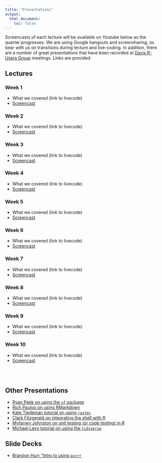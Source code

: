 ```yaml
---
title: "Presentations"
output:
  html_document:
    toc: false
---
```


Screencasts of each lecture will be available on Youtube below as the quarter progresses. We are using Google hangouts and screensharing, so bear with us on transitions during lecture and live-coding. In addition, there are a number of great presentations that have been recorded at [Davis R-Users Group](http://d-rug.github.io/) meetings. Links are provided. 

## Lectures {.tabset .tabset-fade}

### Week 1

* What we covered (link to livecode)
* [Screencast]()

### Week 2

* What we covered (link to livecode)
* [Screencast]()

### Week 3

* What we covered (link to livecode)
* [Screencast]()

### Week 4

* What we covered (link to livecode)
* [Screencast]()

### Week 5

* What we covered (link to livecode)
* [Screencast]()

### Week 6

* What we covered (link to livecode)
* [Screencast]()

### Week 7

* What we covered (link to livecode)
* [Screencast]()

### Week 8

* What we covered (link to livecode)
* [Screencast]()

### Week 9

* What we covered (link to livecode)
* [Screencast]()

### Week 10

* What we covered (link to livecode)
* [Screencast]()

<br>
<br>

## Other Presentations

* [Ryan Peek on using the `sf` package](https://youtu.be/taY6GrZ6vzE)
* [Rich Pauloo on using RMarkdown](https://youtu.be/CHBOVuo6RCo)
* [Kate Tiedeman tutorial on using `raster`](https://youtu.be/mHz4wxo-Q4U)
* [Clark Fitzgerald on integrating the shell with R](https://youtu.be/jgghG1K3740)
* [Myfanwy Johnston on unit testing (or code testing) in R](https://youtu.be/8G6bBum3O9A)
* [Michael Levy tutorial on using the `tidyverse`](https://youtu.be/9q7gssUP8UA)

## Slide Decks

* [Brandon Hurr "Intro to using `purrr`](http://d-rug.github.io/images/20171026/20171023_DRUG_map_walk.html#1)
